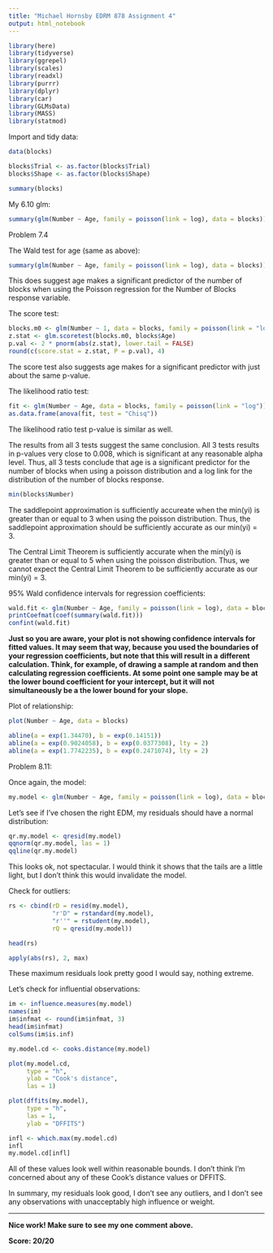 ---
title: "Michael Hornsby EDRM 878 Assignment 4"
output: html_notebook
---

```{r include=FALSE}
library(here)
library(tidyverse)
library(ggrepel)
library(scales)
library(readxl)
library(purrr)
library(dplyr)
library(car)
library(GLMsData)
library(MASS)
library(statmod)
```


Import and tidy data:

```{r}
data(blocks)

blocks$Trial <- as.factor(blocks$Trial)
blocks$Shape <- as.factor(blocks$Shape)

summary(blocks)
```


My 6.10 glm:

```{r}
summary(glm(Number ~ Age, family = poisson(link = log), data = blocks))
```

Problem 7.4

The Wald test for age (same as above):


```{r}
summary(glm(Number ~ Age, family = poisson(link = log), data = blocks))
```

This does suggest age makes a significant predictor of the number of blocks when using the Poisson regression for the Number of Blocks response variable.



The score test:

```{r}
blocks.m0 <- glm(Number ~ 1, data = blocks, family = poisson(link = "log"))
z.stat <- glm.scoretest(blocks.m0, blocks$Age)
p.val <- 2 * pnorm(abs(z.stat), lower.tail = FALSE)
round(c(score.stat = z.stat, P = p.val), 4)
```

The score test also suggests age makes for a significant predictor with just about the same p-value.



The likelihood ratio test:

```{r}
fit <- glm(Number ~ Age, data = blocks, family = poisson(link = "log"))
as.data.frame(anova(fit, test = "Chisq"))
```

The likelihood ratio test p-value is similar as well.



The results from all 3 tests suggest the same conclusion.  All 3 tests results in p-values very close to 0.008, which is significant at any reasonable alpha level.  Thus, all 3 tests conclude that age is a significant predictor for the number of blocks when using a poisson distribution and a log link for the distribution of the number of blocks response.


```{r}
min(blocks$Number)
```


The saddlepoint approximation is sufficiently accureate when the min(yi) is greater than or equal to 3 when using the poisson distribution.  Thus, the saddlepoint approximation should be sufficiently accurate as our min(yi) = 3.



The Central Limit Theorem is sufficiently accurate when the min(yi) is greater than or equal to 5 when using the poisson distribution.  Thus, we cannot expect the Central Limit Theorem to be sufficiently accurate as our min(yi) = 3.


95% Wald confidence intervals for regression coefficients:

```{r}
wald.fit <- glm(Number ~ Age, family = poisson(link = log), data = blocks)
printCoefmat(coef(summary(wald.fit)))
confint(wald.fit)
```


**Just so you are aware, your plot is not showing confidence intervals for**
**fitted values. It may seem that way, because you used the boundaries of**
**your regression coefficients, but note that this will result in a**
**different calculation. Think, for example, of drawing a sample at random**
**and then calculating regression coefficients. At some point one sample**
**may be at the lower bound coefficient for your intercept, but it will**
**not simultaneously be a the lower bound for your slope.**

Plot of relationship:

```{r}

plot(Number ~ Age, data = blocks)

abline(a = exp(1.34470), b = exp(0.14151))
abline(a = exp(0.9024058), b = exp(0.0377308), lty = 2)
abline(a = exp(1.7742235), b = exp(0.2471074), lty = 2)
```



Problem 8.11:

Once again, the model:

```{r}
my.model <- glm(Number ~ Age, family = poisson(link = log), data = blocks)
```

Let's see if I've chosen the right EDM, my residuals should have a normal distribution:

```{r}
qr.my.model <- qresid(my.model)
qqnorm(qr.my.model, las = 1)
qqline(qr.my.model)
```

This looks ok, not spectacular.  I would think it shows that the tails are a little light, but I don't think this would invalidate the model.


Check for outliers:

```{r}
rs <- cbind(rD = resid(my.model),
            "r'D" = rstandard(my.model),
            "r''" = rstudent(my.model),
            rQ = qresid(my.model))

head(rs)

apply(abs(rs), 2, max)
```

These maximum residuals look pretty good I would say, nothing extreme.

Let's check for influential observations:

```{r}
im <- influence.measures(my.model)
names(im)
im$infmat <- round(im$infmat, 3)
head(im$infmat)
colSums(im$is.inf)
```

```{r}
my.model.cd <- cooks.distance(my.model)

plot(my.model.cd,
     type = "h",
     ylab = "Cook's distance",
     las = 1)

plot(dffits(my.model),
     type = "h",
     las = 1,
     ylab = "DFFITS")

infl <- which.max(my.model.cd)
infl
my.model.cd[infl]
```

All of these values look well within reasonable bounds.  I don't think I'm concerned about any of these Cook's distance values or DFFITS.

In summary, my residuals look good, I don't see any outliers, and I don't see any observations with unacceptably high influence or weight.

***

**Nice work! Make sure to see my one comment above.**

**Score: 20/20**

